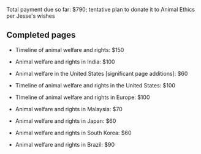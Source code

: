 Total payment due so far: $790; tentative plan to donate it to Animal Ethics per Jesse's wishes

== Completed pages ==

* Timeline of animal welfare and rights: $150

* Animal welfare and rights in India: $100

* Animal welfare in the United States [significant page additions]: $60

* Timeline of animal welfare and rights in the United States: $100

* TImeline of animal welfare and rights in Europe: $100

* Animal welfare and rights in Malaysia: $70

* Animal welfare and rights in Japan: $60

* Animal welfare and rights in South Korea: $60

* Animal welfare and rights in Brazil: $90
